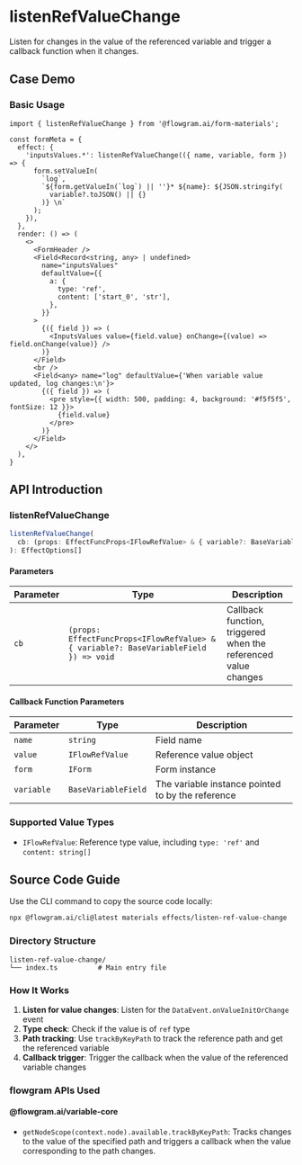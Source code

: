 # listenRefValueChange

Listen for changes in the value of the referenced variable and trigger a callback function when it changes.

## Case Demo


### Basic Usage

<BasicStory />

```tsx pure title="form-meta.tsx"
import { listenRefValueChange } from '@flowgram.ai/form-materials';

const formMeta = {
  effect: {
    'inputsValues.*': listenRefValueChange(({ name, variable, form }) => {
      form.setValueIn(
        `log`,
        `${form.getValueIn(`log`) || ''}* ${name}: ${JSON.stringify(
          variable?.toJSON() || {}
        )} \n`
      );
    }),
  },
  render: () => (
    <>
      <FormHeader />
      <Field<Record<string, any> | undefined>
        name="inputsValues"
        defaultValue={{
          a: {
            type: 'ref',
            content: ['start_0', 'str'],
          },
        }}
      >
        {({ field }) => (
          <InputsValues value={field.value} onChange={(value) => field.onChange(value)} />
        )}
      </Field>
      <br />
      <Field<any> name="log" defaultValue={'When variable value updated, log changes:\n'}>
        {({ field }) => (
          <pre style={{ width: 500, padding: 4, background: '#f5f5f5', fontSize: 12 }}>
            {field.value}
          </pre>
        )}
      </Field>
    </>
  ),
}
```

## API Introduction

### listenRefValueChange

```typescript
listenRefValueChange(
  cb: (props: EffectFuncProps<IFlowRefValue> & { variable?: BaseVariableField }) => void
): EffectOptions[]
```

#### Parameters

| Parameter | Type | Description |
|---|---|---|
| `cb` | `(props: EffectFuncProps<IFlowRefValue> & { variable?: BaseVariableField }) => void` | Callback function, triggered when the referenced value changes |

#### Callback Function Parameters

| Parameter | Type | Description |
|---|---|---|
| `name` | `string` | Field name |
| `value` | `IFlowRefValue` | Reference value object |
| `form` | `IForm` | Form instance |
| `variable` | `BaseVariableField` | The variable instance pointed to by the reference |

### Supported Value Types

- `IFlowRefValue`: Reference type value, including `type: 'ref'` and `content: string[]`

## Source Code Guide


<SourceCode
  href="https://github.com/bytedance/flowgram.ai/tree/main/packages/materials/form-materials/src/effects/listen-ref-value-change"
/>

Use the CLI command to copy the source code locally:

```bash
npx @flowgram.ai/cli@latest materials effects/listen-ref-value-change
```

### Directory Structure

```
listen-ref-value-change/
└── index.ts          # Main entry file
```

### How It Works

1. **Listen for value changes**: Listen for the `DataEvent.onValueInitOrChange` event
2. **Type check**: Check if the value is of `ref` type
3. **Path tracking**: Use `trackByKeyPath` to track the reference path and get the referenced variable
4. **Callback trigger**: Trigger the callback when the value of the referenced variable changes

### flowgram APIs Used

#### @flowgram.ai/variable-core

- `getNodeScope(context.node).available.trackByKeyPath`: Tracks changes to the value of the specified path and triggers a callback when the value corresponding to the path changes.